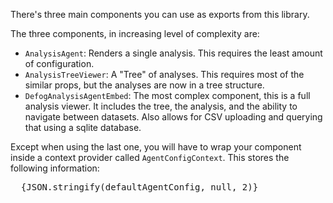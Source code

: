 There's three main components you can use as exports from this library.

The three components, in increasing level of complexity are:

- `AnalysisAgent`: Renders a single analysis. This requires the least amount of configuration.
- `AnalysisTreeViewer`: A "Tree" of analyses. This requires most of the similar props, but the analyses are now in a tree structure.
- `DefogAnalysisAgentEmbed`: The most complex component, this is a full analysis viewer. It includes the tree, the analysis, and the ability to navigate between datasets. Also allows for CSV uploading and querying that using a sqlite database.

Except when using the last one, you will have to wrap your component inside a context provider called `AgentConfigContext`. This stores the following information:



<pre className="text-gray-100 font-mono">
  {JSON.stringify(defaultAgentConfig, null, 2)}
</pre>
